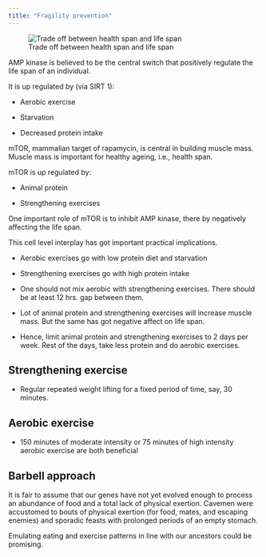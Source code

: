 ```yaml
---
title: "Fragility prevention"
---
```


![Trade off between health span and life span](images/exercise.png)

AMP kinase is believed to be the central switch that positively regulate the life span of an individual.

It is up regulated by (via SIRT 1):

-   Aerobic exercise

-   Starvation

-   Decreased protein intake

mTOR, mammalian target of rapamycin, is central in building muscle mass. Muscle mass is important for healthy ageing, i.e., health span.

mTOR is up regulated by:

-   Animal protein

-   Strengthening exercises

One important role of mTOR is to inhibit AMP kinase, there by negatively affecting the life span.

This cell level interplay has got important practical implications.

-   Aerobic exercises go with low protein diet and starvation

-   Strengthening exercises go with high protein intake

-   One should not mix aerobic with strengthening exercises. There should be at least 12 hrs. gap between them.

-   Lot of animal protein and strengthening exercises will increase muscle mass. But the same has got negative affect on life span.

-   Hence, limit animal protein and strengthening exercises to 2 days per week. Rest of the days, take less protein and do aerobic exercises.

## **Strengthening exercise**

-   Regular repeated weight lifting for a fixed period of time, say, 30 minutes.

## **Aerobic exercise**

-   150 minutes of moderate intensity or 75 minutes of high intensity aerobic exercise are both beneficial

## Barbell approach

It is fair to assume that our genes have not yet evolved enough to process an abundance of food and a total lack of physical exertion. Cavemen were accustomed to bouts of physical exertion (for food, mates, and escaping enemies) and sporadic feasts with prolonged periods of an empty stomach.

Emulating eating and exercise patterns in line with our ancestors could be promising.
